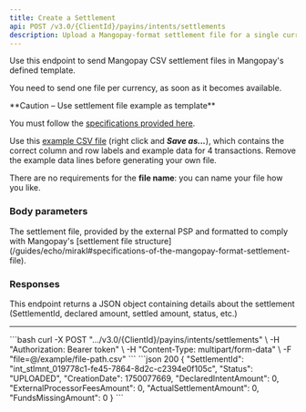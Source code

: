 ```yaml
---
title: Create a Settlement
api: POST /v3.0/{ClientId}/payins/intents/settlements 
description: Upload a Mangopay-format settlement file for a single currency to create a Settlement
---
```


Use this endpoint to send Mangopay CSV settlement files in Mangopay's defined template. 

You need to send one file per currency, as soon as it becomes available.

<Warning>
**Caution – Use settlement file example as template**

You must follow the [specifications provided here](/guides/echo/mirakl#specifications-of-the-mangopay-format-settlement-file).

Use this [example CSV file](https://raw.githubusercontent.com/Mangopay/docs/refs/heads/main/guides/echo/Example_Mangopay_Settlement_File_Mirakl.csv) (right click and ***Save as...***), which contains the correct column and row labels and example data for 4 transactions. Remove the example data lines before generating your own file. 

There are no requirements for the **file name**: you can name your file how you like.
</Warning>

### Body parameters

<ParamField body="file" type="csv" required>
The settlement file, provided by the external PSP and formatted to comply with Mangopay's [settlement file structure](/guides/echo/mirakl#specifications-of-the-mangopay-format-settlement-file).
</ParamField>

### Responses

<AccordionGroup>
<Accordion title="200 - OK" defaultOpen>

This endpoint returns a JSON object containing details about the settlement (SettlementId, declared amount, settled amount, status, etc.)

</Accordion>
</AccordionGroup>

---

<AccordionGroup>
<Accordion title="415 - Unsupported Media Type">
</Accordion>
<Accordion title="500 - Internal Server Error">
</Accordion>
</AccordionGroup>

<RequestExample>
```bash
curl -X POST ".../v3.0/{ClientId}/payins/intents/settlements" \
-H "Authorization: Bearer token" \
-H "Content-Type: multipart/form-data" \
-F "file=@/example/file-path.csv"
```
</RequestExample>

<ResponseExample>
```json 200
{
    "SettlementId": "int_stlmnt_019778c1-fe45-7864-8d2c-c2394e0f105c",
    "Status": "UPLOADED",
    "CreationDate": 1750077669,
    "DeclaredIntentAmount": 0,
    "ExternalProcessorFeesAmount": 0,
    "ActualSettlementAmount": 0,
    "FundsMissingAmount": 0
}
```
</ResponseExample>